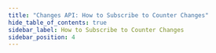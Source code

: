 ```yaml
---
title: "Changes API: How to Subscribe to Counter Changes"
hide_table_of_contents: true
sidebar_label: How to Subscribe to Counter Changes
sidebar_position: 4
---
```





<LanguageSwitcher supportedLanguages={supportedLanguages} />

<LanguageContent language="csharp">
   <HowToSubscribeToCounterChangesCsharp />
</LanguageContent>

<LanguageContent language="java">
   <HowToSubscribeToCounterChangesJava />
</LanguageContent>


<!---
### Changes API
- [What is Changes API](../../client-api/changes/what-is-changes-api)
- [How to Subscribe to Index Changes](../../client-api/changes/how-to-subscribe-to-index-changes)
- [How to Subscribe to Operation Changes](../../client-api/changes/how-to-subscribe-to-operation-changes)


-->